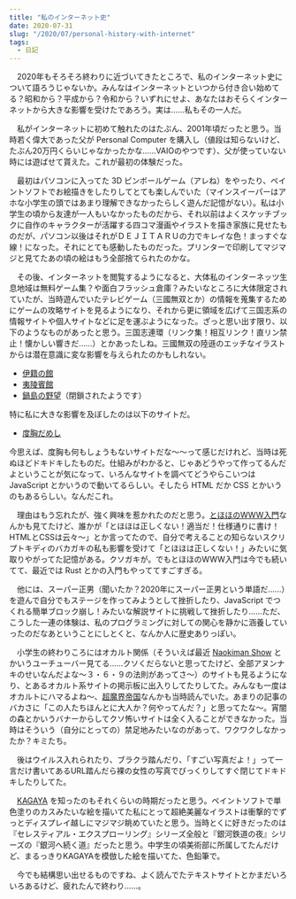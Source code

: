 ```yaml
---
title: "私のインターネット史"
date: 2020-07-31
slug: "/2020/07/personal-history-with-internet"
tags:
  - 日記
---
```


　2020年もそろそろ終わりに近づいてきたところで、私のインターネット史について語ろうじゃないか。みんなはインターネットといつから付き合い始めてる？昭和から？平成から？令和から？いずれにせよ、あなたはおそらくインターネットから大きな影響を受けたであろう。実は……私もその一人だ。

　私がインターネットに初めて触れたのはたぶん、2001年頃だったと思う。当時若く偉大であった父が Personal Computer を購入し（値段は知らないけど、たぶん20万円くらいじゃなかったかな……VAIOのやつです）、父が使っていない時には遊ばせて貰えた。これが最初の体験だった。

　最初はパソコンに入ってた 3D ピンボールゲーム（アレね）をやったり、ペイントソフトでお絵描きをしたりしてとても楽しんでいた（マインスイーパーはアホな小学生の頭ではあまり理解できなかったらしく遊んだ記憶がない）。私は小学生の頃から友達が一人もいなかったものだから、それ以前はよくスケッチブックに自作のキャラクターが活躍する四コマ漫画やイラストを描き家族に見せたものだが、パソコン以後はそれがＤＥＪＩＴＡＲＵの力でキレイな色！まっすぐな線！になった。それにとても感動したものだった。プリンターで印刷してマジマジと見てたあの頃の絵はもう全部捨てられたのかな。

　その後、インターネットを閲覧するようになると、大体私のインターネッツ生息地域は無料ゲーム集？や面白フラッシュ倉庫？みたいなところに大体限定されていたが、当時遊んでいたテレビゲーム（三國無双とか）の情報を蒐集するためにゲームの攻略サイトを見るようになり、それから更に領域を広げて三国志系の情報サイトや個人サイトなどに足を運ぶようになった。ざっと思い出す限り、以下のようなものがあったと思う。三国志連環（リンク集！相互リンク！直リン禁止！懐かしい響きだ……）とかあったしね。三國無双の陸遜のエッチなイラストからは潜在意識に変な影響を与えられたのかもしれない。

- [伊籍の館](http://iseki.gozaru.jp/)
- [夷陵賓館](https://hb5.seikyou.ne.jp/home/misemise/)
- [鍋島の野望](http://web.archive.org/web/20060822044847/nabeyabo.com/)（閉鎖されたようです）

特に私に大きな影響を及ぼしたのは以下のサイトだ。

- [度胸だめし](http://www.110kz.com/003/)

今思えば、度胸も何もしょうもないサイトだな～～って感じだけれど、当時は死ぬほどドキドキしたものだ。仕組みがわかると、じゃあどうやって作ってるんだよということが気になって、いろんなサイトを調べてどうやらこいつは JavaScript とかいうので動いてるらしい。そしたら HTML だか CSS とかいうのもあるらしい。なんだこれ。

　理由はもう忘れたが、強く興味を惹かれたのだと思う。[とほほのWWW入門](http://www.tohoho-web.com/)なんかも見てたけど、誰かが「とほほは正しくない！適当だ！仕様通りに書け！HTMLとCSSは云々～」とか言ってたので、自分で考えることの知らないスクリプトキディのバカガキの私も影響を受けて「とほほは正しくない！」みたいに気取りやがってた記憶がある。クソガキが。でもとほほのWWW入門は今でも続いてて、最近では Rust とかの入門もやっててすごすぎる。

　他には、スーパー正男（聞いたか？2020年にスーパー正男という単語だ……）を遊んで自分でもステージを作ってみようとして挫折したり、JavaScript でつくれる簡単ブロック崩し！みたいな解説サイトに挑戦して挫折したり……ただ、こうした一連の体験は、私のプログラミングに対しての関心を静かに涵養していったのだなあということにしとくと、なんか人に歴史ありっぽい。

　小学生の終わりころにはオカルト関係（そういえば最近 [Naokiman Show](https://www.youtube.com/channel/UC4lN5sizuJraSHqy99xTy6Q) とかいうユーチューバー見てる……クソくだらないと思ってたけど、全部アヌンナキのせいなんだよな～３・６・９の法則があってさ～）のサイトも見るようになり、とあるオカルト系サイトの掲示板に出入りしてたりしてた。みんなも一度はオカルトにハマるよね～、[超魔界帝国](http://daimaohgun.web.fc2.com/)なんかも当時読んでいた。あまりの記事のバカさに「この人たちほんとに大人か？何やってんだ？」と思ってたな～。宵闇の森とかいうバナーからしてクソ怖いサイトは全く入ることができなかった。当時はそういう（自分にとっての）禁足地みたいなのがあって、ワクワクしなかったか？キミたち。

　後はウイルス入れられたり、ブラクラ踏んだり、「すごい写真だよ！」って一言だけ書いてあるURL踏んだら裸の女性の写真でびっくりしてすぐ閉じてドキドキしたりしてた。

　[KAGAYA](http://www.kagayastudio.com/) を知ったのもそれくらいの時期だったと思う。ペイントソフトで単色塗りのカスみたいな絵を描いてた私にとって超絶美麗なイラストは衝撃的でずっとディスプレイ越しにマジマジ眺めていたと思う。当時とくに好きだったのは『セレスティアル・エクスプローリング』シリーズ全般と『銀河鉄道の夜』シリーズの『銀河へ続く道』だったと思う。中学生の頃美術部に所属してたんだけど、まるっきりKAGAYAを模倣した絵を描いてた、色鉛筆で。

　今でも結構思い出せるものですね、よく読んでたテキストサイトとかまだいろいろあるけど、疲れたんで終わり……。